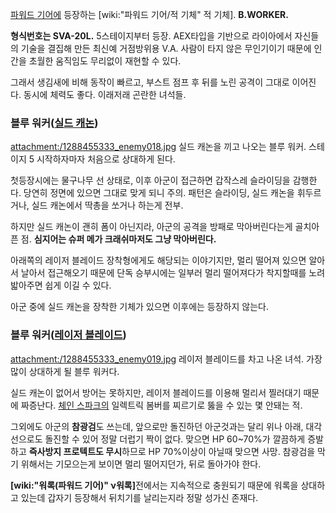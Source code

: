 [[파워드 기어]]에 등장하는 [wiki:"파워드 기어/적 기체" 적 기체]. '''B.WORKER.'''

'''형식번호는 SVA-20L.''' 5스테이지부터 등장. AEX타입을 기반으로 라이아에서 자신들의 기술을 결집해 만든 최신예 거점방위용 V.A. 사람이 타지 않은 무인기이기 때문에 인간을 초월한 움직임도 무리없이 재현할 수 있다.

그래서 생김새에 비해 동작이 빠르고, 부스트 점프 후 뒤를 노린 공격이 그대로 이어진다. 동시에 체력도 좋다. 이래저래 곤란한 녀석들.

=== 블루 워커([[실드 캐논]]) ===
attachment:/1288455333_enemy018.jpg
실드 캐논을 끼고 나오는 블루 워커. 스테이지 5 시작하자마자 처음으로 상대하게 된다.

첫등장시에는 물구나무 선 상태로, 이후 아군이 접근하면 갑작스레 슬라이딩을 감행한다. 당연히 정면에 있으면 그대로 맞게 되니 주의. 패턴은 슬라이딩, 실드 캐논을 휘두르거나, 실드 캐논에서 딱총을 쏘거나 하는게 전부.

하지만 실드 캐논이 괜히 폼이 아닌지라, 아군의 공격을 방패로 막아버린다는게 골치아픈 점. '''심지어는 슈퍼 메가 크래쉬마저도 그냥 막아버린다.'''

아래쪽의 레이저 블레이드 장착형에게도 해당되는 이야기지만, 멀리 떨어져 있으면 알아서 날아서 접근해오기 때문에 단독 승부시에는 일부러 멀리 떨어져다가 착지할때를 노려 밟아주면 쉽게 이길 수 있다.

아군 중에 실드 캐논을 장착한 기체가 있으면 이후에는 등장하지 않는다.

=== 블루 워커([[레이저 블레이드]]) ===
attachment:/1288455333_enemy019.jpg
레이저 블레이드를 차고 나온 녀석. 가장 많이 상대하게 될 블루 워커다.

실드 캐논이 없어서 방어는 못하지만, 레이저 블레이드를 이용해 멀리서 찔러대기 때문에 짜증난다. [[체인 스파크]]의 일렉트릭 봄버를 찌르기로 뚫을 수 있는 몇 안돼는 적.

그외에도 아군의 '''참광검'''도 쓰는데, 앞으로만 돌진하던 아군것과는 달리 위나 아래, 대각선으로도 돌진할 수 있어 정말 더럽기 짝이 없다. 맞으면 HP 60~70%가 깔끔하게 증발하고 '''즉사방지 프로텍트도 무시'''하므로 HP 70%이상이 아닐때 맞으면 사망. 참광검을 막기 위해서는 기모으는게 보이면 멀리 떨어지던가, 뒤로 돌아가야 한다.

'''[wiki:"워록(파워드 기어)" ν워록]'''전에서는 지속적으로 충원되기 때문에 워록을 상대하고 있는데 갑자기 등장해서 뒤치기를 날리는지라 정말 성가신 존재다.

